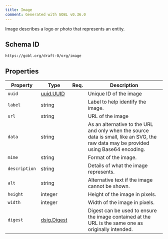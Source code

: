 ```yaml
---
title: Image
comment: Generated with GOBL v0.36.0
---
```


Image describes a logo or photo that represents an entity.

## Schema ID

`https://gobl.org/draft-0/org/image`

## Properties

| Property      | Type                                | Req. | Description                                                                                                                           |
|---------------|-------------------------------------|------|---------------------------------------------------------------------------------------------------------------------------------------|
| `uuid`        | [uuid.UUID](/draft-0/uuid/uuid)     |      | Unique ID of the image                                                                                                                |
| `label`       | string                              |      | Label to help identify the image.                                                                                                     |
| `url`         | string                              |      | URL of the image                                                                                                                      |
| `data`        | string                              |      | As an alternative to the URL and only when the source data is small, like an SVG, the raw data may be provided using Base64 encoding. |
| `mime`        | string                              |      | Format of the image.                                                                                                                  |
| `description` | string                              |      | Details of what the image represents.                                                                                                 |
| `alt`         | string                              |      | Alternative text if the image cannot be shown.                                                                                        |
| `height`      | integer                             |      | Height of the image in pixels.                                                                                                        |
| `width`       | integer                             |      | Width of the image in pixels.                                                                                                         |
| `digest`      | [dsig.Digest](/draft-0/dsig/digest) |      | Digest can be used to ensure the image contained at the URL is the same one as originally intended.                                   |

